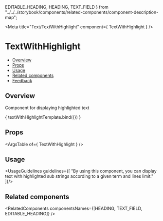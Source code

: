   EDITABLE_HEADING,
  HEADING,
  TEXT_FIELD
} from "../../../storybook/components/related-components/component-description-map";

<Meta
  title="Text/TextWithHighlight"
  component={ TextWithHighlight }
/>

<!--- Component template -->


<!--- Component documentation -->

# TextWithHighlight
- [Overview](#overview)
- [Props](#props)
- [Usage](#usage)
- [Related components](#related-components)
- [Feedback](#feedback)

## Overview
Component for displaying highlighted text

<Canvas>
  <Story name="Overview"
         args={{ text: "Hello world", highlightTerm: "Hello" }}>
    { textWithHighlightTemplate.bind({}) }
  </Story>
</Canvas>

## Props
<ArgsTable of={ TextWithHighlight } />

## Usage
<UsageGuidelines guidelines={[
  "By using this component, you can display text with highlighted sub strings according to a given term and lines limit."
]}/>

## Related components
<RelatedComponents componentsNames={[HEADING, TEXT_FIELD, EDITABLE_HEADING]} />
